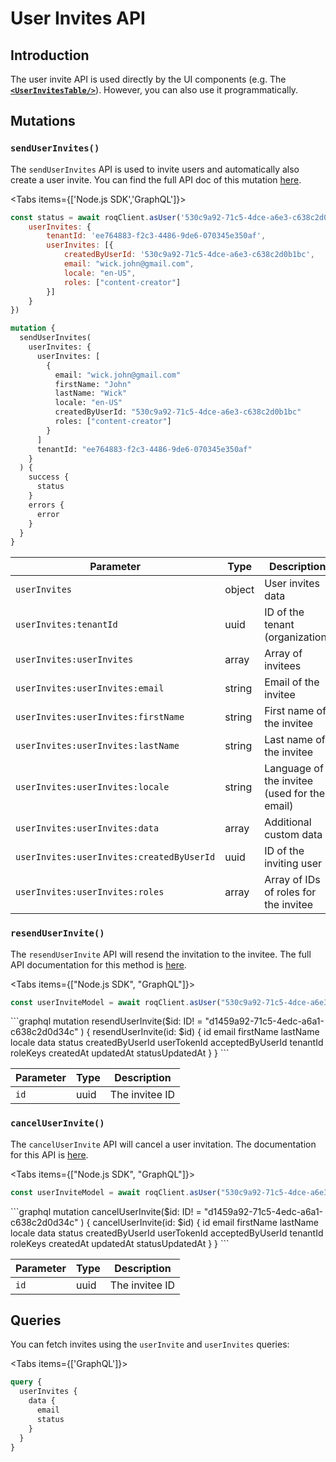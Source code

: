 
# User Invites API

## Introduction

The user invite API is used directly by the UI components (e.g. The [**`<UserInvitesTable/>`**](/user-invites/ui-components#userinvitestable-)). However, you can also use it
programmatically.

## Mutations

### `sendUserInvites()`

The `sendUserInvites` API is used to invite users and automatically also create a user invite. You can find the full API doc of this mutation [here](https://jupiter-pp.roq-platform.com/docs/#mutation-sendUserInvites).

<Tabs items={['Node.js SDK','GraphQL']}>
<Tab>
```js
const status = await roqClient.asUser('530c9a92-71c5-4dce-a6e3-c638c2d0b1bc').sendUserInvites({
	userInvites: {
		tenantId: 'ee764883-f2c3-4486-9de6-070345e350af',
		userInvites: [{
			createdByUserId: '530c9a92-71c5-4dce-a6e3-c638c2d0b1bc',
			email: "wick.john@gmail.com",
			locale: "en-US",
			roles: ["content-creator"]
		}]
	}
})
```
</Tab>
<Tab>

```graphql
mutation {
  sendUserInvites(
    userInvites: {
      userInvites: [
        {
          email: "wick.john@gmail.com"
          firstName: "John"
          lastName: "Wick"
          locale: "en-US"
          createdByUserId: "530c9a92-71c5-4dce-a6e3-c638c2d0b1bc"
          roles: ["content-creator"]
        }
      ]
      tenantId: "ee764883-f2c3-4486-9de6-070345e350af"
    }
  ) {
    success {
      status
    }
    errors {
      error
    }
  }
}
```

</Tab></Tabs>

| Parameter         | Type   | Description                                  |
|-------------------|--------|----------------------------------------------|
| `userInvites`     | object | User invites data |
| `userInvites:tenantId` | uuid |  ID of the tenant (organization) | 
| `userInvites:userInvites` | array | Array of invitees |
| `userInvites:userInvites:email`           | string | Email of the invitee                         |
| `userInvites:userInvites:firstName`       | string | First name of the invitee                    |
| `userInvites:userInvites:lastName`        | string | Last name of the invitee                     |
| `userInvites:userInvites:locale`          | string | Language of the invitee (used for the email) |
| `userInvites:userInvites:data`            | array  | Additional custom data                       |
| `userInvites:userInvites:createdByUserId` | uuid   | ID of the inviting user                      |
| `userInvites:userInvites:roles`           | array  | Array of IDs of roles for the invitee        |


### `resendUserInvite()`

The `resendUserInvite` API will resend the invitation to the invitee. The full API documentation for this method is [here](https://jupiter-pp.roq-platform.com/docs/#mutation-resendUserInvite).

<Tabs items={["Node.js SDK", "GraphQL"]}>
<Tab>
```js
const userInviteModel = await roqClient.asUser("530c9a92-71c5-4dce-a6e3-c638c2d0b1bc").resendUserInvite("d1459a92-71c5-4edc-a6a1-c638c2d0d34c")
```
</Tab>
<Tab>
```graphql
mutation resendUserInvite($id: ID! = "d1459a92-71c5-4edc-a6a1-c638c2d0d34c" ) {
  resendUserInvite(id: $id) {
    id
    email
    firstName
    lastName
    locale
    data
    status
    createdByUserId
    userTokenId
    acceptedByUserId
    tenantId
    roleKeys
    createdAt
    updatedAt
    statusUpdatedAt
  }
}
```
</Tab>
</Tabs>

| Parameter         | Type   | Description                                  |
|-------------------|--------|-----------------|
| `id`              | uuid   | The invitee ID  |

### `cancelUserInvite()` 

The `cancelUserInvite` API will cancel a user invitation. The documentation for this API is [here](https://jupiter-pp.roq-platform.com/docs/#mutation-cancelUserInvite).

<Tabs items={["Node.js SDK", "GraphQL"]}>
<Tab>
```js
const userInviteModel = await roqClient.asUser("530c9a92-71c5-4dce-a6e3-c638c2d0b1bc").cancelUserInvite("d1459a92-71c5-4edc-a6a1-c638c2d0d34c")
```
</Tab>
<Tab>
```graphql
mutation cancelUserInvite($id: ID! = "d1459a92-71c5-4edc-a6a1-c638c2d0d34c" ) {
  cancelUserInvite(id: $id) {
    id
    email
    firstName
    lastName
    locale
    data
    status
    createdByUserId
    userTokenId
    acceptedByUserId
    tenantId
    roleKeys
    createdAt
    updatedAt
    statusUpdatedAt
  }
}
```
</Tab>
</Tabs>


| Parameter         | Type   | Description                                  |
|-------------------|--------|-----------------|
| `id`              | uuid   | The invitee ID  |

## Queries

You can fetch invites using the `userInvite` and `userInvites` queries:

<Tabs items={['GraphQL']}><Tab>

```graphql
query {
  userInvites {
    data {
      email
      status
    }
  }
}

```

</Tab></Tabs>
